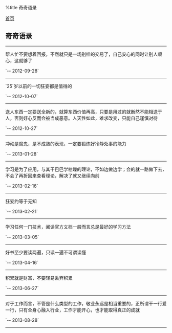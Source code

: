 %title 奇奇语录

[[../index|首页]]
==奇奇语录==
----
帮人忙不要想着回报，不然就只是一场别样的交易了，自己安心的同时让别人顺心，这就够了

`-- 2012-09-28`
----
`25`岁以前的一切狂妄都是值得的

`-- 2012-10-07`
----
送人东西一定要送全新的，就算东西价值再高，只要是用过的就断然不能相送于人，否则好心反而会被当成恶意。人天性如此，难求改变，只能自己谨慎对待

`-- 2012-10-27`
----
冲动是魔鬼，是不成熟的表现，一定要锻炼好冷静处事的能力

`-- 2013-01-28`
----
学习是为了应用，与其干巴巴学枯燥的理论，不如边做边学；会的就一路做下去，不会了再折回来查看理论，解决了就又继续向前

`-- 2013-02-16`
----
狂妄约等于无知

`-- 2013-02-21`
----
学习任何一门技术，阅读官方文档一般而言总是最好的学习方法

`-- 2013-03-05`
----
好书至少要读两遍，只读一遍不可谓读懂

`-- 2013-04-16`
----
积累就是财富，不要轻易丢弃积累

`-- 2013-06-27`
----
对于工作而言，不管是什么类型的工作，敬业永远是相当重要的，正所谓干一行爱一行，只有全身心融入行业，工作才能开心，也才能取得真正的成就

`-- 2013-08-28`
----
